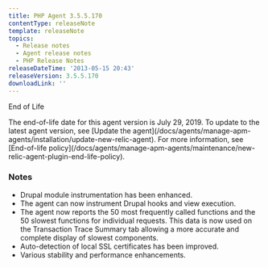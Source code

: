 ```yaml
---
title: PHP Agent 3.5.5.170
contentType: releaseNote
template: releaseNote
topics:
  - Release notes
  - Agent release notes
  - PHP Release Notes
releaseDateTime: '2013-05-15 20:43'
releaseVersion: 3.5.5.170
downloadLink: ''
---
```


End of Life

<Callout variant="important">
  The end-of-life date for this agent version is July 29, 2019. To update to the latest agent version, see [Update the agent](/docs/agents/manage-apm-agents/installation/update-new-relic-agent). For more information, see [End-of-life policy](/docs/agents/manage-apm-agents/maintenance/new-relic-agent-plugin-end-life-policy).
</Callout>

### Notes

* Drupal module instrumentation has been enhanced.
* The agent can now instrument Drupal hooks and view execution.
* The agent now reports the 50 most frequently called functions and the 50 slowest functions for individual requests. This data is now used on the Transaction Trace Summary tab allowing a more accurate and complete display of slowest components.
* Auto-detection of local SSL certificates has been improved.
* Various stability and performance enhancements.
